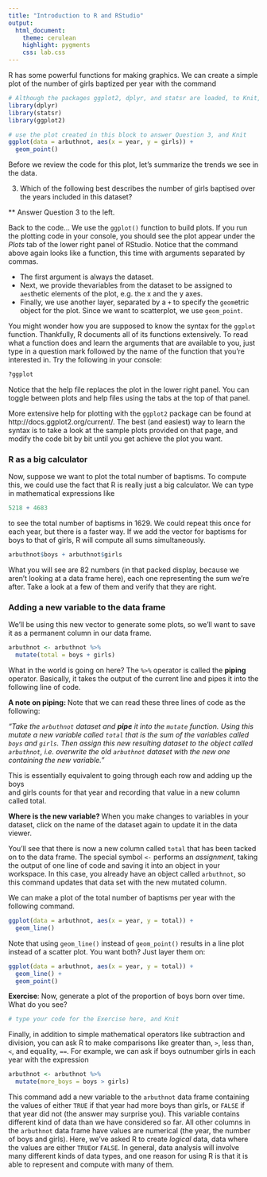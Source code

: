```yaml
---
title: "Introduction to R and RStudio"
output:
  html_document: 
    theme: cerulean 
    highlight: pygments
    css: lab.css
---
```

R has some powerful functions for making graphics. We can create a simple plot of the number of girls baptized per year with the command

```r
# Although the packages ggplot2, dplyr, and statsr are loaded, to Knit, you must have the library functions in your .Rmd file. Don't erase this code block!
library(dplyr)
library(statsr)
library(ggplot2)
```

```r
# use the plot created in this block to answer Question 3, and Knit
ggplot(data = arbuthnot, aes(x = year, y = girls)) +
  geom_point()
```

Before we review the code for this plot, let's summarize the trends we see in the data.

3. Which of the following best describes the number of girls baptised over the years included in this dataset?

** Answer Question 3 to the left.

Back to the code... We use the `ggplot()` function to build plots. If you run the plotting code in your console, you should see the plot appear under the *Plots* tab of the lower right panel of RStudio. Notice that the command above again looks like a function, this time with arguments separated by commas. 

- The first argument is always the dataset. 
- Next, we provide thevariables from the dataset to be assigned to `aes`thetic elements of the plot, e.g. the x and the y axes. 
- Finally, we use another layer, separated by a `+` to specify the `geom`etric object for the plot. Since we want to scatterplot, we use `geom_point`.

You might wonder how you are supposed to know the syntax for the `ggplot` function.  Thankfully, R documents all of its functions extensively. To read what a function does and learn the arguments that are available to you, just type in a question mark followed by the name of the function that you're interested in. Try the following in your console:

```r
?ggplot
```

Notice that the help file replaces the plot in the lower right panel. You can toggle between plots and help files using the tabs at the top of that panel. 

<div id="boxedtext">
More extensive help for plotting with the `ggplot2` package can be found at http://docs.ggplot2.org/current/. The best (and easiest) way to learn the syntax is to take a look at the sample plots provided on that page, and modify the code bit by bit until you get achieve the plot you want.
</div>

### R as a big calculator

Now, suppose we want to plot the total number of baptisms. To compute this, we could use the fact that R is really just a big calculator. We can type in mathematical expressions like

```r
5218 + 4683
```

to see the total number of baptisms in 1629. We could repeat this once for each year, but there is a faster way. If we add the vector for baptisms for boys to that of girls, R will compute all sums simultaneously.

```r
arbuthnot$boys + arbuthnot$girls
```

What you will see are 82 numbers (in that packed display, because we aren’t looking at a
data frame here), each one representing the sum we’re after. Take a look at a few of them and verify that they are right.

### Adding a new variable to the data frame

We'll be using this new vector to generate some plots, so we'll want to save it as a permanent column in our data frame.

```r
arbuthnot <- arbuthnot %>%
  mutate(total = boys + girls)
```

What in the world is going on here? The `%>%` operator is called the **piping** operator.
Basically, it takes the output of the current line and pipes it into the following line of code.

<div id="boxedtext">
**A note on piping: ** Note that we can read these three lines of code as the following: 

*"Take the `arbuthnot` dataset and **pipe** it into the `mutate` function. Using this mutate a new variable called `total` that is the sum of the variables called `boys` and `girls`. Then assign this new resulting dataset to the object called `arbuthnot`, i.e. overwrite the old `arbuthnot` dataset with the new one containing the new variable."*

This is essentially equivalent to going through each row and adding up the boys  
and girls counts for that year and recording that value in a new column called total.
</div>

<div id="boxedtext">
**Where is the new variable? ** When you make changes to variables in your dataset,  click on the name of the dataset again to update it in the data viewer.
</div>

You'll see that there is now a new column called `total` that has been tacked on to the data frame. The special symbol `<-` performs an *assignment*, taking the  output of one line of code and saving it into an object in your workspace. In this case, you already have an object called `arbuthnot`, so this command updates that data set with the new mutated column.

We can make a plot of the total number of baptisms per year with the following command.

```r
ggplot(data = arbuthnot, aes(x = year, y = total)) +
  geom_line()
```

Note that using `geom_line()` instead of `geom_point()` results in a line plot instead of a scatter plot. You want both? Just layer them on:

```r
ggplot(data = arbuthnot, aes(x = year, y = total)) +
  geom_line() +
  geom_point()
```

<div id="exercise">
**Exercise**: Now, generate a plot of the proportion of boys born over time. What do you see? 
</div>

```r
# type your code for the Exercise here, and Knit

```

Finally, in addition to simple mathematical operators like subtraction and division, you can ask R to make comparisons like greater than, `>`, less than, `<`, and equality, `==`. For example, we can ask if boys outnumber girls in each year with the expression

```r
arbuthnot <- arbuthnot %>%
  mutate(more_boys = boys > girls)
```

This command add a new variable to the `arbuthnot` data frame containing the values of either `TRUE` if that year had more boys than girls, or `FALSE` if that year did not (the answer may surprise you). This variable contains different kind of data than we have considered so far. All other columns in the `arbuthnot` data frame have values are numerical (the year, the number of boys and girls). Here, we've asked R to create *logical* data, data where the values are either `TRUE`or `FALSE`. In general, data analysis will involve many different kinds of data types, and one reason for using R is that it is able to represent and compute with many of them.

